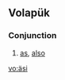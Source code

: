 {{also|Appendix:Variations of "asi"}}
==Volapük==

===Conjunction===
{{head|vo|conjunction}}

# [[as]], [[also]]

[[vo:äsi]]